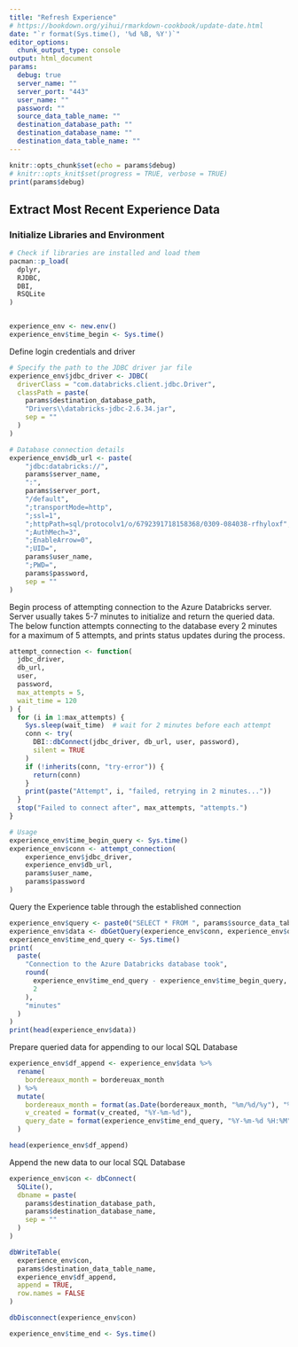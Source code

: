 ```yaml
---
title: "Refresh Experience"
# https://bookdown.org/yihui/rmarkdown-cookbook/update-date.html
date: "`r format(Sys.time(), '%d %B, %Y')`"
editor_options:
  chunk_output_type: console
output: html_document
params:
  debug: true
  server_name: ""
  server_port: "443"
  user_name: ""
  password: ""
  source_data_table_name: ""
  destination_database_path: ""
  destination_database_name: ""
  destination_data_table_name: ""
---
```


```r
knitr::opts_chunk$set(echo = params$debug)
# knitr::opts_knit$set(progress = TRUE, verbose = TRUE)
print(params$debug)
```

## Extract Most Recent Experience Data

### Initialize Libraries and Environment

```r
# Check if libraries are installed and load them
pacman::p_load(
  dplyr,
  RJDBC,
  DBI,
  RSQLite
)


experience_env <- new.env()
experience_env$time_begin <- Sys.time()
```

Define login credentials and driver

```r
# Specify the path to the JDBC driver jar file
experience_env$jdbc_driver <- JDBC(
  driverClass = "com.databricks.client.jdbc.Driver",
  classPath = paste(
    params$destination_database_path,
    "Drivers\\databricks-jdbc-2.6.34.jar",
    sep = ""
  )
)

# Database connection details
experience_env$db_url <- paste(
    "jdbc:databricks://",
    params$server_name,
    ":",
    params$server_port,
    "/default",
    ";transportMode=http",
    ";ssl=1",
    ";httpPath=sql/protocolv1/o/6792391718158368/0309-084038-rfhyloxf",
    ";AuthMech=3",
    ";EnableArrow=0",
    ";UID=",
    params$user_name,
    ";PWD=",
    params$password,
    sep = ""
)
```

Begin process of attempting connection to the Azure Databricks server. Server usually takes 5-7 minutes to initialize and return the queried data. The below function attempts connecting to the database every 2 minutes for a maximum of 5 attempts, and prints status updates during the process.

```r
attempt_connection <- function(
  jdbc_driver,
  db_url,
  user,
  password,
  max_attempts = 5,
  wait_time = 120
) {
  for (i in 1:max_attempts) {
    Sys.sleep(wait_time)  # wait for 2 minutes before each attempt
    conn <- try(
      DBI::dbConnect(jdbc_driver, db_url, user, password),
      silent = TRUE
    )
    if (!inherits(conn, "try-error")) {
      return(conn)
    }
    print(paste("Attempt", i, "failed, retrying in 2 minutes..."))
  }
  stop("Failed to connect after", max_attempts, "attempts.")
}

# Usage
experience_env$time_begin_query <- Sys.time()
experience_env$conn <- attempt_connection(
    experience_env$jdbc_driver,
    experience_env$db_url,
    params$user_name,
    params$password
)
```

Query the Experience table through the established connection

```r
experience_env$query <- paste0("SELECT * FROM ", params$source_data_table_name)
experience_env$data <- dbGetQuery(experience_env$conn, experience_env$query)
experience_env$time_end_query <- Sys.time()
print(
  paste(
    "Connection to the Azure Databricks database took",
    round(
      experience_env$time_end_query - experience_env$time_begin_query,
      2
    ),
    "minutes"
  )
)
print(head(experience_env$data))
```

Prepare queried data for appending to our local SQL Database

```r
experience_env$df_append <- experience_env$data %>%
  rename(
    bordereaux_month = bordereuax_month
  ) %>%
  mutate(
    bordereaux_month = format(as.Date(bordereaux_month, "%m/%d/%y"), "%Y-%m-%d"),
    v_created = format(v_created, "%Y-%m-%d"),
    query_date = format(experience_env$time_end_query, "%Y-%m-%d %H:%M")
  )

head(experience_env$df_append)
```

Append the new data to our local SQL Database

```r
experience_env$con <- dbConnect(
  SQLite(),
  dbname = paste(
    params$destination_database_path,
    params$destination_database_name,
    sep = ""
  )
)

dbWriteTable(
  experience_env$con,
  params$destination_data_table_name,
  experience_env$df_append,
  append = TRUE,
  row.names = FALSE
)

dbDisconnect(experience_env$con)

experience_env$time_end <- Sys.time()
```
